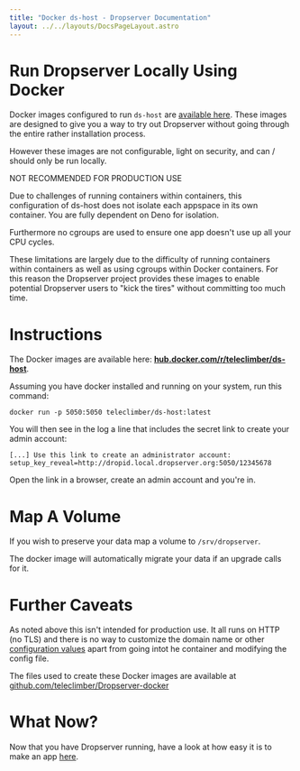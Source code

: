 ```yaml
---
title: "Docker ds-host - Dropserver Documentation"
layout: ../../layouts/DocsPageLayout.astro
---
```



# Run Dropserver Locally Using Docker

Docker images configured to run `ds-host` are [available here](https://hub.docker.com/r/teleclimber/ds-host/tags). These images are designed to give you a way to try out Dropserver without going through the entire rather installation process.

However these images are not configurable, light on security, and can / should only be run locally.

<Warning>
NOT RECOMMENDED FOR PRODUCTION USE

Due to challenges of running containers within containers, this configuration of ds-host does not isolate each appspace in its own container. You are fully dependent on Deno for isolation.

Furthermore no cgroups are used to ensure one app doesn't use up all your CPU cycles.
</Warning>

These limitations are largely due to the difficulty of running containers within containers as well as using cgroups within Docker containers. For this reason the Dropserver project provides these images to enable potential Dropserver users to "kick the tires" without committing too much time.

# Instructions

The Docker images are available here: **[hub.docker.com/r/teleclimber/ds-host](https://hub.docker.com/r/teleclimber/ds-host/tags)**.

Assuming you have docker installed and running on your system, run this command:

```
docker run -p 5050:5050 teleclimber/ds-host:latest
```

You will then see in the log a line that includes the secret link to create your admin account:

```
[...] Use this link to create an administrator account: setup_key_reveal=http://dropid.local.dropserver.org:5050/12345678
```

Open the link in a browser, create an admin account and you're in.

# Map A Volume

If you wish to preserve your data map a volume to `/srv/dropserver`.

The docker image will automatically migrate your data if an upgrade calls for it.

# Further Caveats

As noted above this isn't intended for production use. It all runs on HTTP (no TLS) and there is no way to customize the domain name or other [configuration values](ds-host-config-ref) apart from going intot he container and modifying the config file.

The files used to create these Docker images are available at [github.com/teleclimber/Dropserver-docker](https://github.com/teleclimber/Dropserver-docker)

# What Now?

Now that you have Dropserver running, have a look at how easy it is to make an app [here](build-dropserver-app-tutorial).

